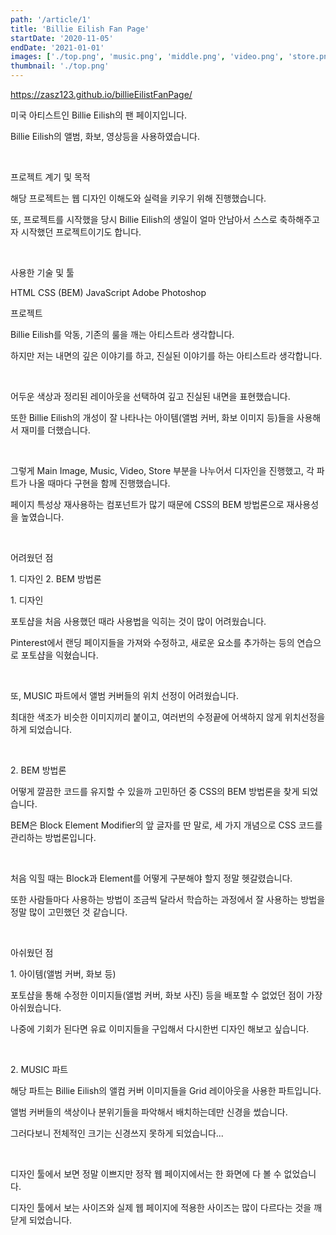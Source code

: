```yaml
---
path: '/article/1'
title: 'Billie Eilish Fan Page'
startDate: '2020-11-05'
endDate: '2021-01-01'
images: ['./top.png', 'music.png', 'middle.png', 'video.png', 'store.png']
thumbnail: './top.png'
---
```



https://zasz123.github.io/billieEilistFanPage/

미국 아티스트인 Billie Eilish의 팬 페이지입니다.

Billie Eilish의 앨범, 화보, 영상등을 사용하였습니다.

<br />

<MainHeader>프로젝트 계기 및 목적</MainHeader>

해당 프로젝트는 웹 디자인 이해도와 실력을 키우기 위해 진행했습니다.

또, 프로젝트를 시작했을 당시 Billie Eilish의 생일이 얼마 안남아서 스스로 축하해주고자 시작했던 프로젝트이기도 합니다.

<br />

<MainHeader>사용한 기술 및 툴</MainHeader>

<CustomListWrapper>
  <CustomListItem>HTML</CustomListItem>
  <CustomListItem>CSS (BEM)</CustomListItem>
  <CustomListItem>JavaScript</CustomListItem>
  <CustomListItem>Adobe Photoshop</CustomListItem>
</CustomListWrapper>

<br />

<MainHeader>프로젝트</MainHeader>

Billie Eilish를 악동, 기존의 룰을 깨는 아티스트라 생각합니다.

하지만 저는 내면의 깊은 이야기를 하고, 진실된 이야기를 하는 아티스트라 생각합니다.

<br />

어두운 색상과 정리된 레이아웃을 선택하여 깊고 진실된 내면을 표현했습니다.

또한 Billie Eilish의 개성이 잘 나타나는 아이템(앨범 커버, 화보 이미지 등)들을 사용해서 재미를 더했습니다.

<br />

그렇게 Main Image, Music, Video, Store 부분을 나누어서 디자인을 진행했고, 각 파트가 나올 때마다 구현을 함께 진행했습니다.

페이지 특성상 재사용하는 컴포넌트가 많기 때문에 CSS의 BEM 방법론으로 재사용성을 높였습니다.

<br />

<MainHeader>어려웠던 점</MainHeader>

<CustomListWrapper>
  <CustomListItem>1. 디자인</CustomListItem>
  <CustomListItem>2. BEM 방법론</CustomListItem>
</CustomListWrapper>

<br />

<SubHeader>1. 디자인</SubHeader>

포토샵을 처음 사용했던 때라 사용법을 익히는 것이 많이 어려웠습니다.

Pinterest에서 랜딩 페이지들을 가져와 수정하고, 새로운 요소를 추가하는 등의 연습으로 포토샵을 익혔습니다.

<br />

또, MUSIC 파트에서 앨범 커버들의 위치 선정이 어려웠습니다.

최대한 색조가 비슷한 이미지끼리 붙이고, 여러번의 수정끝에 어색하지 않게 위치선정을 하게 되었습니다.

<br />

<SubHeader>2. BEM 방법론</SubHeader>

어떻게 깔끔한 코드를 유지할 수 있을까 고민하던 중 CSS의 BEM 방법론을 찾게 되었습니다.

BEM은 Block Element Modifier의 앞 글자를 딴 말로, 세 가지 개념으로 CSS 코드를 관리하는 방법론입니다.

<br />

처음 익힐 때는 Block과 Element를 어떻게 구분해야 할지 정말 헷갈렸습니다.

또한 사람들마다 사용하는 방법이 조금씩 달라서 학습하는 과정에서 잘 사용하는 방법을 정말 많이 고민했던 것 같습니다.

<br />

<MainHeader>아쉬웠던 점</MainHeader>

<SubHeader>1. 아이템(앨범 커버, 화보 등)</SubHeader>

포토샵을 통해 수정한 이미지들(앨범 커버, 화보 사진) 등을 배포할 수 없었던 점이 가장 아쉬웠습니다.

나중에 기회가 된다면 유료 이미지들을 구입해서 다시한번 디자인 해보고 싶습니다.

<br />

<SubHeader>2. MUSIC 파트</SubHeader>

해당 파트는 Billie Eilish의 앨컴 커버 이미지들을 Grid 레이아웃을 사용한 파트입니다.

앨범 커버들의 색상이나 분위기들을 파악해서 배치하는데만 신경을 썼습니다.

그러다보니 전체적인 크기는 신경쓰지 못하게 되었습니다...

<br />

디자인 툴에서 보면 정말 이쁘지만 정작 웹 페이지에서는 한 화면에 다 볼 수 없었습니다.

디자인 툴에서 보는 사이즈와 실제 웹 페이지에 적용한 사이즈는 많이 다르다는 것을 깨닫게 되었습니다.
